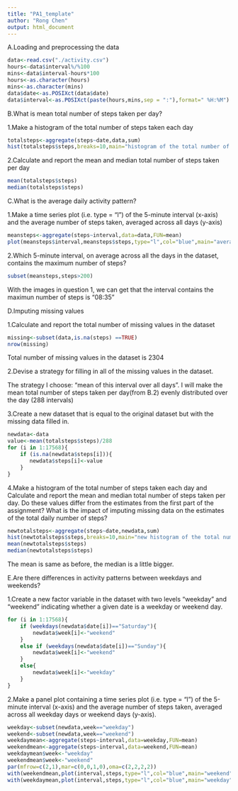 ```yaml
---
title: "PA1_template"
author: "Rong Chen"
output: html_document
---
```

A.Loading and preprocessing the data
```r
data<-read.csv("./activity.csv")
hours<-data$interval%/%100
mins<-data$interval-hours*100
hours<-as.character(hours)
mins<-as.character(mins)
data$date<-as.POSIXct(data$date)
data$interval<-as.POSIXct(paste(hours,mins,sep = ":"),format=" %H:%M") 
```

B.What is mean total number of steps taken per day?


1.Make a histogram of the total number of steps taken each day
```r
totalsteps<-aggregate(steps~date,data,sum)
hist(totalsteps$steps,breaks=10,main="histogram of the total number of steps taken each day",xlab="the total number of steps taken per day")
```


2.Calculate and report the mean and median total number of steps taken per day
```r
mean(totalsteps$steps)
median(totalsteps$steps)
```


C.What is the average daily activity pattern?

1.Make a time series plot (i.e. type = "l") of the 5-minute interval (x-axis) and the average number of steps taken, averaged across all days (y-axis)
```r
meansteps<-aggregate(steps~interval,data=data,FUN=mean)
plot(meansteps$interval,meansteps$steps,type="l",col="blue",main="average number of steps taken per 5-minute interval  across all days",xlab="interval",ylab="number of steps")
```



2.Which 5-minute interval, on average across all the days in the dataset, contains the maximum number of steps?
```r
subset(meansteps,steps>200)
```
With the images in question 1, we can get that the interval contains the maximun number of steps is "08:35"



D.Imputing missing values

1.Calculate and report the total number of missing values in the dataset 
```r
missing<-subset(data,is.na(steps) ==TRUE)
nrow(missing)
```
Total number of missing values in the dataset is 2304

2.Devise a strategy for filling in all of the missing values in the dataset.

The strategy I choose:  "mean of this interval over all days". I will make the mean total number of steps taken per day(from B.2) evenly distributed over the day (288 intervals)

3.Create a new dataset that is equal to the original dataset but with the missing data filled in.
```r
newdata<-data
value<-mean(totalsteps$steps)/288
for (i in 1:17568){
    if (is.na(newdata$steps[i])){
       newdata$steps[i]<-value
    }
}
```


4.Make a histogram of the total number of steps taken each day and Calculate and report the mean and median total number of steps taken per day. Do these values differ from the estimates from the first part of the assignment? What is the impact of imputing missing data on the estimates of the total daily number of steps?
```r
newtotalsteps<-aggregate(steps~date,newdata,sum)
hist(newtotalsteps$steps,breaks=10,main="new histogram of the total number of steps taken each day",xlab="the total number of steps taken per day")
mean(newtotalsteps$steps)
median(newtotalsteps$steps)
```
The mean is same as before, the median is a little bigger.

E.Are there differences in activity patterns between weekdays and weekends?

1.Create a new factor variable in the dataset with two levels "weekday" and "weekend" indicating whether a given date is a weekday or weekend day.
```r
for (i in 1:17568){
    if (weekdays(newdata$date[i])=="Saturday"){
        newdata$week[i]<-"weekend"
    }
    else if (weekdays(newdata$date[i])=="Sunday"){
        newdata$week[i]<-"weekend"
    }
    else{
        newdata$week[i]<-"weekday"
    }
}
```

2.Make a panel plot containing a time series plot (i.e. type = "l") of the 5-minute interval (x-axis) and the average number of steps taken, averaged across all weekday days or weekend days (y-axis).
```r
weekday<-subset(newdata,week=="weekday")
weekend<-subset(newdata,week=="weekend")
weekdaymean<-aggregate(steps~interval,data=weekday,FUN=mean)
weekendmean<-aggregate(steps~interval,data=weekend,FUN=mean)
weekdaymean$week<-"weekday"
weekendmean$week<-"weekend"
par(mfrow=c(2,1),mar=c(0,0,1,0),oma=c(2,2,2,2))
with(weekendmean,plot(interval,steps,type="l",col="blue",main="weekend",ylab="number of steps "))
with(weekdaymean,plot(interval,steps,type="l",col="blue",main="weekday",xlab="interval"))
```

